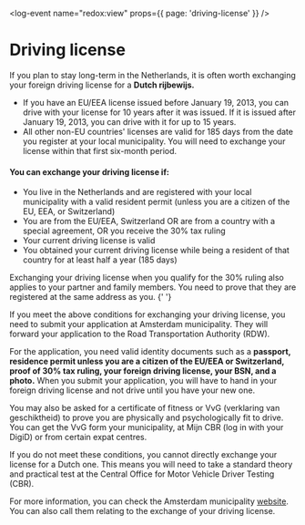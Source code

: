 <log-event name="redox:view" props={{ page: 'driving-license' }} />

# Driving license

If you plan to stay long-term in the Netherlands, it is often worth exchanging your foreign driving license for a **Dutch rijbewijs.**

-   If you have an EU/EEA license issued before January 19, 2013, you can drive with your license for 10 years after it was issued. If it is issued after January 19, 2013, you can drive with it for up to 15 years.
-   All other non-EU countries' licenses are valid for 185 days from the date you register at your local municipality. You will need to exchange your license within that first six-month period.

#### You can exchange your driving license if:

-   You live in the Netherlands and are registered with your local municipality with a valid resident permit (unless you are a citizen of the EU, EEA, or Switzerland)
-   You are from the EU/EEA, Switzerland OR are from a country with a special agreement, OR you receive the 30% tax ruling
-   Your current driving license is valid
-   You obtained your current driving license while being a resident of that country for at least half a year (185 days)

<callout>
    Exchanging your driving license when you qualify for the 30% ruling also
    applies to your partner and family members. You need to prove that they are
    registered at the same address as you.
</callout>{' '}

If you meet the above conditions for exchanging your driving license, you need to submit your application at Amsterdam municipality. They will forward your application to the Road Transportation Authority (RDW).

For the application, you need valid identity documents such as a **passport, residence permit unless you are a citizen of the EU/EEA or Switzerland, proof of 30% tax ruling, your foreign driving license, your BSN, and a photo.** When you submit your application, you will have to hand in your foreign driving license and not drive until you have your new one.

You may also be asked for a certificate of fitness or VvG (verklaring van geschiktheid) to prove you are physically and psychologically fit to drive. You can get the VvG form your municipality, at Mijn CBR (log in with your DigiD) or from certain expat centres.

<callout>
    If you do not meet these conditions, you cannot directly exchange your
    license for a Dutch one. This means you will need to take a standard theory
    and practical test at the Central Office for Motor Vehicle Driver Testing
    (CBR).
</callout>

For more information, you can check the Amsterdam municipality [website](https://www.amsterdam.nl/en/civil-affairs/passport-id/exchange-foreign/). You can also call them relating to the exchange of your driving license.

<youtube id="MDNJ_p5RQYQ" />
